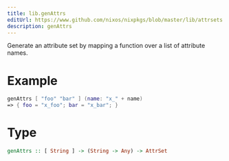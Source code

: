 ```yaml
---
title: lib.genAttrs
editUrl: https://www.github.com/nixos/nixpkgs/blob/master/lib/attrsets.nix#L778C5
description: genAttrs
---
```



Generate an attribute set by mapping a function over a list of
attribute names.

# Example

```nix
genAttrs [ "foo" "bar" ] (name: "x_" + name)
=> { foo = "x_foo"; bar = "x_bar"; }
```

# Type

```haskell
genAttrs :: [ String ] -> (String -> Any) -> AttrSet
```
